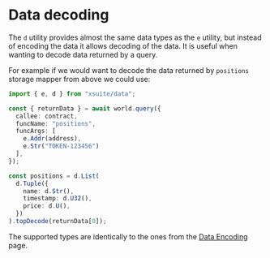 # Data decoding

The `d` utility provides almost the same data types as the `e` utility, but instead of encoding the data it allows decoding of the data. It is useful when wanting to decode data returned by a query.

For example if we would want to decode the data returned by `positions` storage mapper from above we could use:

```ts
import { e, d } from "xsuite/data";

const { returnData } = await world.query({
  callee: contract,
  funcName: "positions",
  funcArgs: [
    e.Addr(address),
    e.Str("TOKEN-123456")
  ],
});

const positions = d.List(
  d.Tuple({
    name: d.Str(),
    timestamp: d.U32(),
    price: d.U(),
  })
).topDecode(returnData[0]);
```

The supported types are identically to the ones from the [Data Encoding](/data-encoding) page.

